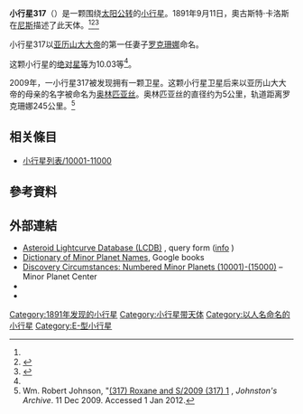 {{Infobox planet
 | minorplanet     = yes
 | name            = 317 罗克珊娜
 | background      = #D6D6D6
 | image = 
 | image_size      = 
 | caption         =
 | discovery_ref   =  <ref name="MPC-object" />
 | discoverer      = [[奧古斯特·卡洛斯|奧古斯特·卡洛斯]]
 | discovery_site  = [[尼斯|尼斯]]
 | discovered      = 1891年9月11日
 | mpc_name        = 317 罗克珊娜
 | alt_names       = 317 Roxane
 | pronounced      = 
 | named_after     = <ref name="MPC-object" />
 | mp_category     = [[主帶小行星|主帶小行星]] <ref name="MPC-object" /><ref name="jpldata" />
 | orbit_ref       = <ref name="a">[http://ssd.jpl.nasa.gov/sbdb.cgi?sstr=317 317] {{Wayback|url=http://ssd.jpl.nasa.gov/sbdb.cgi?sstr=317 |date=20210117110926 }}，小行星數據庫瀏覽器（JPL Small-Body Database Browser）－[[美国国家航空航天局|美国国家航空航天局]]喷气推进实验室</ref>
 | epoch           = 2018-03-23.0（[[儒略日|JD]] 2458200.5）
 | uncertainty     = 0
 | observation_arc = 
 | aphelion = {{convert|2.483|AU|km|3|abbr=on|lk=out}}
 | perihelion      = {{convert|2.0904400|AU|km|3|abbr=on}}
 | semimajor       = 2.2865596
 | eccentricity    = 0.0857706
 | period          = 3.46[[儒略年|yr]]
 | mean_anomaly    = 210.62136[[度|°]]
 | mean_motion     = {{Deg2DMS|0.28505590|sup=ms}} / day
 | inclination     = 1.76570
 | asc_node        = 151.38119°
 | arg_peri        = 186.71076
 | mean_diameter   = 
 | rotation        = 
 | albedo          =
 | spectral_type   =
 | abs_magnitude   = 10.03<ref name="jpldata" />
}}
'''小行星317'''（{{lang-en|317 Roxane}}）是一颗围绕[[太阳|太阳]][[公转|公转]]的[[小行星|小行星]]。1891年9月11日，奧古斯特·卡洛斯在[[尼斯|尼斯]]描述了此天体。<ref name="a" /><ref>{{cite news|title=小行星列表|url=http://cfa-www.harvard.edu/iau/lists/NumberedMPs.txt|accessdate=2018-10-19|newspaper=哈佛大学|archive-date=2008-05-17|archive-url=https://web.archive.org/web/20080517010638/http://cfa-www.harvard.edu/iau/lists/NumberedMPs.txt|dead-url=no}}</ref><ref>{{Cite web |url=http://ssd.jpl.nasa.gov/sbdb.cgi?sstr=317%20Roxane;orb=1;cov=0;log=0;cad=0#orb |title=JPL Small-Body Database Browser |access-date=2011-09-15 |archive-date=2019-12-07 |archive-url=https://web.archive.org/web/20191207173045/https://ssd.jpl.nasa.gov/sbdb.cgi?sstr=317%20Roxane;orb=1;cov=0;log=0;cad=0#orb |dead-url=no }}</ref>

小行星317以[[亚历山大大帝|亚历山大大帝]]的第一任妻子[[罗克珊娜|罗克珊娜]]命名。

这颗小行星的[[绝对星等|绝对星等]]为10.03等<ref name="a" />。

2009年，一小行星317被发现拥有一颗卫星。这颗小行星卫星后来以亚历山大大帝的母亲的名字被命名为[[奥林匹亚丝|奥林匹亚丝]]。奥林匹亚丝的直径约为5公里，轨道距离罗克珊娜245公里。<ref>Wm. Robert Johnson, "[http://www.johnstonsarchive.net/astro/astmoons/am-00317.html (317) Roxane and S/2009 (317) 1] {{Wayback|url=http://www.johnstonsarchive.net/astro/astmoons/am-00317.html |date=20210602215454 }}, ''Johnston's Archive''. 11 Dec 2009. Accessed 1 Jan 2012.</ref>

== 相关條目 ==
*[[小行星列表/10001-11000|小行星列表/10001-11000]]

== 參考資料 ==
{{reflist|refs=

<ref name="jpldata">{{cite web
 |type         = 2018-01-26 last obs.
 |title        = JPL Small-Body Database Browser:317 Roxane-317 Roxane
 |url          = https://ssd.jpl.nasa.gov/sbdb.cgi?sstr=317
 |publisher    = [[Jet_Propulsion_Laboratory|Jet Propulsion Laboratory]]
 |accessdate   = 28 March 2018
 |archive-date = 2021-01-17
 |archive-url  = https://web.archive.org/web/20210117110926/https://ssd.jpl.nasa.gov/sbdb.cgi?sstr=317
 |dead-url     = no
}}</ref>

<ref name="MPC-object">{{cite web
  |title      = 317 Roxane
  |work      = Minor Planet Center
  |url      = https://www.minorplanetcenter.net/db_search/show_object?object_id=317
  |accessdate      = 28 March 2018
  |archive-date      = 2016-03-04
  |archive-url      = https://web.archive.org/web/20160304114644/http://minorplanetcenter.net/db_search/show_object?object_id=317
  |dead-url      = no
  }}</ref>

}}

==  外部連結 ==
* [http://www.minorplanet.info/PHP/lcdbsummaryquery.php Asteroid Lightcurve Database (LCDB)] {{Wayback|url=http://www.minorplanet.info/PHP/lcdbsummaryquery.php |date=20171210173955 }}, query form ([http://www.minorplanet.info/lightcurvedatabase.html info] {{Wayback|url=http://www.minorplanet.info/lightcurvedatabase.html |date=20171216050541 }})
* [https://books.google.com/books?id=aeAg1X7afOoC&pg Dictionary of Minor Planet Names], Google books
* [http://www.minorplanetcenter.net/iau/lists/NumberedMPs010001.html Discovery Circumstances: Numbered Minor Planets (10001)-(15000)] {{Wayback|url=http://www.minorplanetcenter.net/iau/lists/NumberedMPs010001.html |date=20180612162317 }} – Minor Planet Center
* {{AstDys|317}}
* {{JPL small body}}

{{Minor Planet Number|[[小行星316|小行星316]]|[[小行星318|小行星318]]}}
{{小天体}}

[[Category:1891年发现的小行星|Category:1891年发现的小行星]]
[[Category:小行星带天体|Category:小行星带天体]]
[[Category:以人名命名的小行星|Category:以人名命名的小行星]]
[[Category:E-型小行星|Category:E-型小行星]]


{{Beltasteroid-stub}}